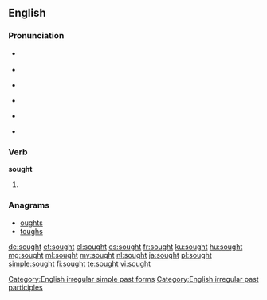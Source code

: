==English==

===Pronunciation===
* {{a|UK}} {{IPA|/sɔːt/}}
* {{rhymes|ɔːt}}
* {{a|US}} {{IPA|/sɔt/}}
* {{a|cot-caught}} {{IPA|/sɑt/}}
* {{audio|en-us-sought.ogg|Audio (US)}}
* {{homophones|sort}} {{qualifier|in [[non-rhotic]] accents}}

===Verb===
'''sought'''

# {{past of|seek}}

===Anagrams===
* [[oughts#English|oughts]]
* [[toughs#English|toughs]]

[[Category:English irregular simple past forms]]
[[Category:English irregular past participles]]

[[de:sought]]
[[et:sought]]
[[el:sought]]
[[es:sought]]
[[fr:sought]]
[[ku:sought]]
[[hu:sought]]
[[mg:sought]]
[[ml:sought]]
[[my:sought]]
[[nl:sought]]
[[ja:sought]]
[[pl:sought]]
[[simple:sought]]
[[fi:sought]]
[[te:sought]]
[[vi:sought]]